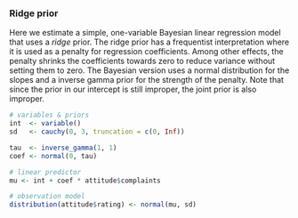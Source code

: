 ### Ridge prior

Here we estimate a simple, one-variable Bayesian linear regression model that uses a *ridge* prior. The ridge prior has a frequentist interpretation where it is used as a penalty for regression coefficients. Among other effects, the penalty shrinks the coefficients towards zero to reduce variance without setting them to zero. The Bayesian version uses a normal distribution for the slopes and a inverse gamma prior for the strength of the penalty. Note that since the prior in our intercept is still improper, the joint prior is also improper.

```r
# variables & priors
int  <- variable()
sd   <- cauchy(0, 3, truncation = c(0, Inf))

tau  <- inverse_gamma(1, 1)
coef <- normal(0, tau)

# linear predictor
mu <- int + coef * attitude$complaints

# observation model
distribution(attitude$rating) <- normal(mu, sd)
```
